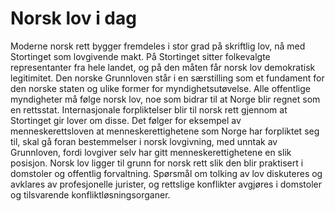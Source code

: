 # Norsk lov i dag

Moderne norsk rett bygger fremdeles i stor grad på skriftlig lov, nå med Stortinget som lovgivende makt. På Stortinget sitter folkevalgte representanter fra hele landet, og på den måten får norsk lov demokratisk legitimitet. Den norske Grunnloven står i en særstilling som et fundament for den norske staten og ulike former for myndighetsutøvelse. Alle offentlige myndigheter må følge norsk lov, noe som bidrar til at Norge blir regnet som en rettsstat. Internasjonale forpliktelser blir til norsk rett gjennom at Stortinget gir lover om disse. Det følger for eksempel av menneskerettsloven at menneskerettighetene som Norge har forpliktet seg til, skal gå foran bestemmelser i norsk lovgivning, med unntak av Grunnloven, fordi lovgiver selv har gitt menneskerettighetene en slik posisjon. Norsk lov ligger til grunn for norsk rett slik den blir praktisert i domstoler og offentlig forvaltning. Spørsmål om tolking av lov diskuteres og avklares av profesjonelle jurister, og rettslige konflikter avgjøres i domstoler og tilsvarende konfliktløsningsorganer.
